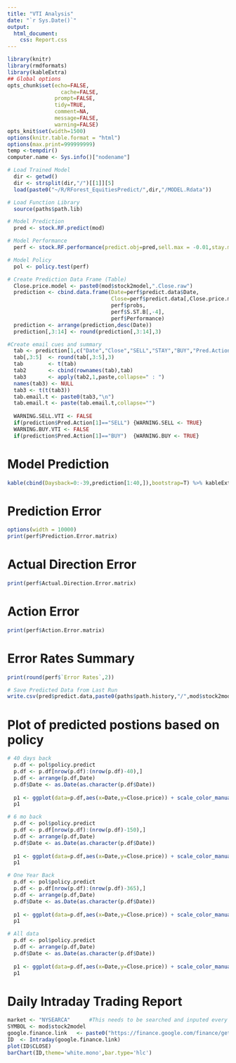 ---
title: "VTI Analysis"
date: "`r Sys.Date()`"
output: 
  html_document:
    css: Report.css
---

```{r knitr_init, echo=FALSE, cache=FALSE,warning=FALSE,message=FALSE}
library(knitr)
library(rmdformats)
library(kableExtra)
## Global options
opts_chunk$set(echo=FALSE,
	             cache=FALSE,
               prompt=FALSE,
               tidy=TRUE,
               comment=NA,
               message=FALSE,
               warning=FALSE)
opts_knit$set(width=1500)
options(knitr.table.format = "html") 
options(max.print=999999999)
temp <-tempdir()
computer.name <- Sys.info()["nodename"]
```

```{r include=FALSE,warning=FALSE,message=FALSE}

# Load Trained Model
  dir <- getwd()
  dir <- strsplit(dir,"/")[[1]][5]
  load(paste0("~/R/RForest_EquitiesPredict/",dir,"/MODEL.Rdata"))

# Load Function Library
  source(paths$path.lib)

# Model Prediction
  pred <- stock.RF.predict(mod)

# Model Performance
  perf <- stock.RF.performance(predict.obj=pred,sell.max = -0.01,stay.max = 0.01,buy.max = 99,sell.t=0.6,buy.t=0.6)

# Model Policy
  pol <- policy.test(perf)
```

```{r}
# Create Prediction Data Frame (Table)
  Close.price.model <- paste0(mod$stock2model,".Close.raw")
  prediction <- cbind.data.frame(Date=perf$predict.data$Date,
                                 Close=perf$predict.data[,Close.price.model],
                                 perf$probs,
                                 perf$S.ST.B[,-4],
                                 perf$Performance)
  prediction <- arrange(prediction,desc(Date))
  prediction[,3:14] <- round(prediction[,3:14],3)

#Create email cues and summary
  tab <- prediction[1,c("Date","Close","SELL","STAY","BUY","Pred.Action")]
  tab[,3:5]  <- round(tab[,3:5],3)
  tab        <- t(tab)
  tab2       <- cbind(rownames(tab),tab)
  tab3       <- apply(tab2,1,paste,collapse=" : ")
  names(tab3) <- NULL
  tab3 <- t(t(tab3))
  tab.email.t <- paste0(tab3,"\n")
  tab.email.t <- paste(tab.email.t,collapse="")
  
  WARNING.SELL.VTI <- FALSE
  if(prediction$Pred.Action[1]=="SELL") {WARNING.SELL <- TRUE}
  WARNING.BUY.VTI <- FALSE
  if(prediction$Pred.Action[1]=="BUY")  {WARNING.BUY <- TRUE}
```

# Model Prediction

```{r}
kable(cbind(Daysback=0:-39,prediction[1:40,]),bootstrap=T) %>% kableExtra::kable_styling(bootstrap_options = c("striped", "hover"))
```

# Prediction Error

```{r}
options(width = 10000)
print(perf$Prediction.Error.matrix)
```

# Actual Direction Error

```{r}
print(perf$Actual.Direction.Error.matrix)
```

# Action Error

```{r}
print(perf$Action.Error.matrix)
```
# Error Rates Summary

```{r}
print(round(perf$`Error Rates`,2))
```

```{r}
# Save Predicted Data from Last Run
write.csv(pred$predict.data,paste0(paths$path.history,"/",mod$stock2model,"_pred_history.csv"))
```

# Plot of predicted postions based on policy

```{r}
# 40 days back
  p.df <- pol$policy.predict
  p.df <- p.df[nrow(p.df):(nrow(p.df)-40),]
  p.df <- arrange(p.df,Date)
  p.df$Date <- as.Date(as.character(p.df$Date))
  
  p1 <- ggplot(data=p.df,aes(x=Date,y=Close.price)) + scale_color_manual(values=rev(hue_pal()(2)))  + geom_vline(mapping=aes(xintercept = Date,color=Position),size=2) + geom_line(size=1.5) + theme_bw() +ggtitle("40 days back") 
  p1

# 6 mo back
  p.df <- pol$policy.predict
  p.df <- p.df[nrow(p.df):(nrow(p.df)-150),]
  p.df <- arrange(p.df,Date)
  p.df$Date <- as.Date(as.character(p.df$Date))
  
  p1 <- ggplot(data=p.df,aes(x=Date,y=Close.price)) + scale_color_manual(values=rev(hue_pal()(2))) + geom_vline(mapping=aes(xintercept = Date,color=Position),size=2) + geom_line(size=1.5) + theme_bw() +ggtitle("150 days back") + scale_color_manual(values=hue_pal()(2))
  p1

# One Year Back
  p.df <- pol$policy.predict
  p.df <- p.df[nrow(p.df):(nrow(p.df)-365),]
  p.df <- arrange(p.df,Date)
  p.df$Date <- as.Date(as.character(p.df$Date))
  
  p1 <- ggplot(data=p.df,aes(x=Date,y=Close.price)) + scale_color_manual(values=rev(hue_pal()(2))) + geom_vline(mapping=aes(xintercept = Date,color=Position),size=2) + geom_line(size=1.5) + theme_bw() +ggtitle("One year back") + scale_color_manual(values=hue_pal()(2))
  p1

# All data
  p.df <- pol$policy.predict
  p.df <- arrange(p.df,Date)
  p.df$Date <- as.Date(as.character(p.df$Date))
  
  p1 <- ggplot(data=p.df,aes(x=Date,y=Close.price)) + scale_color_manual(values=rev(hue_pal()(2))) + geom_vline(mapping=aes(xintercept = Date,color=Position),size=2) + geom_line(size=0.5) + theme_bw() +ggtitle("All Data") + scale_color_manual(values=hue_pal()(2))
  p1
```

# Daily Intraday Trading Report

```{r}
market <- "NYSEARCA"      #This needs to be searched and inputed every time the target stock is changed
SYMBOL <- mod$stock2model
google.finance.link   <- paste0("https://finance.google.com/finance/getprices?q=",SYMBOL,"&x=",market,"&i=60&p=1d&f=d,c,h,l,o,v")
ID  <- Intraday(google.finance.link)
plot(ID$CLOSE)
barChart(ID,theme='white.mono',bar.type='hlc')
```

